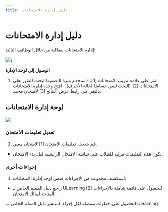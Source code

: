 ---
title: دليل إدارة الامتحانات
---


# دليل إدارة الامتحانات

إدارة الامتحانات بفعالية من خلال الوظائف التالية:

![](/ar/img/ulearning/admin/Exam_management_guide.jpg))

**الوصول إلى لوحة الإدارة**
1.	انقر على علامة تبويب الامتحانات [1].
   -استخدم ميزة التصفية/البحث للعثور على الامتحانات [2] (البحث ليس حساسًا لحالة الأحرف).
   -افتح وحدة إدارة الامتحانات بالنقر على رابط عرض النتائج [3]  لامتحان محدد.

## لوحة إدارة الامتحانات

![](/ar/img/ulearning/admin/Exam_management_console.jpg)

### تعديل تعليمات الامتحان
1. قم بتعديل تعليمات الامتحان [1]  لامتحان معين.
  - تكون هذه التعليمات مرئية للطلاب على شاشة الامتحان الرئيسية قبل بدء الامتحان.

### إجراءات أخرى
1. استكشف مجموعة من الإجراءات ضمن لوحة إدارة الامتحانات:
  - راجع دليل المعلم الخاص بـ ULearning [2] للحصول على قائمة شاملة بالإجراءات المتاحة لمالك الامتحان.


<Callout type="info" emoji="ℹ️">
  للحصول على خطوات مفصلة لكل إجراء، استشر دليل المعلم الخاص ب Ulearning.
</Callout>
